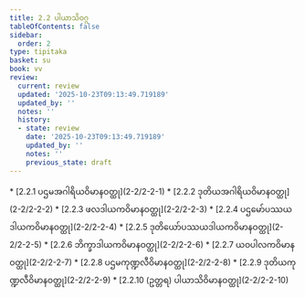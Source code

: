 ```yaml
---
title: 2.2 ပါယာသိဝဂ္ဂ
tableOfContents: false
sidebar:
  order: 2
type: tipitaka
basket: su
book: vv
review:
  current: review
  updated: '2025-10-23T09:13:49.719189'
  updated_by: ''
  notes: ''
  history:
  - state: review
    date: '2025-10-23T09:13:49.719189'
    updated_by: ''
    notes: ''
    previous_state: draft
---
```



<ReviewStatus review={frontmatter.review} showDetails={true} />

<HypothesisAnnotation frontmatter={frontmatter} />

<DynamicBreadcrumb />



<TableOfContents book="vv" section="2.2">
* [2.2.1 ပဌမအဂါရိယဝိမာနဝတ္ထု](2-2/2-2-1)
* [2.2.2 ဒုတိယအဂါရိယဝိမာနဝတ္ထု](2-2/2-2-2)
* [2.2.3 ဖလဒါယကဝိမာနဝတ္ထု](2-2/2-2-3)
* [2.2.4 ပဌမော်ပဿယဒါယကဝိမာနဝတ္ထု](2-2/2-2-4)
* [2.2.5 ဒုတိယော်ပဿယဒါယကဝိမာနဝတ္ထု](2-2/2-2-5)
* [2.2.6 ဘိက္ခာဒါယကဝိမာနဝတ္ထု](2-2/2-2-6)
* [2.2.7 ယဝပါလကဝိမာနဝတ္ထု](2-2/2-2-7)
* [2.2.8 ပဌမကုဏ္ဍလီဝိမာနဝတ္ထု](2-2/2-2-8)
* [2.2.9 ဒုတိယကုဏ္ဍလီဝိမာနဝတ္ထု](2-2/2-2-9)
* [2.2.10 (ဥတ္တရ) ပါယာသိဝိမာနဝတ္ထု](2-2/2-2-10)
</TableOfContents>